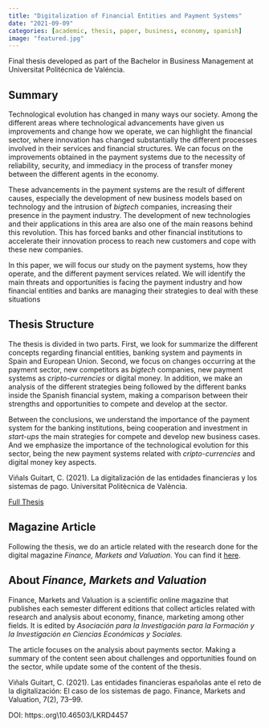 ```yaml
---
title: "Digitalization of Financial Entities and Payment Systems"
date: "2021-09-09"
categories: [academic, thesis, paper, business, economy, spanish]
image: "featured.jpg"
---
```



Final thesis developed as part of the Bachelor in Business Management at Universitat Politécnica de Valéncia. 

## Summary
Technological evolution has changed in many ways our society. Among the different areas where technological advancements have given us improvements and change how we operate, we can highlight the financial sector, where innovation has changed substantially the different processes involved in their services and financial structures. We can focus on the improvements obtained in the payment systems due to the necessity of reliability, security, and immediacy in the process of transfer money between the different agents in the economy. 

These advancements in the payment systems are the result of different causes, especially the development of new business models based on technology and the intrusion of *bigtech* companies, increasing their presence in the payment industry. The development of new technologies and their applications in this area are also one of the main reasons behind this revolution. This has forced banks and other financial institutions to accelerate their innovation process to reach new customers and cope with these new companies. 

In this paper, we will focus our study on the payment systems, how they operate, and the different payment services related. We will identify the main threats and opportunities is facing the payment industry and how financial entities and banks are managing their strategies to deal with these situations
 
## Thesis Structure
The thesis is divided in two parts. First, we look for summarize the different concepts regarding financial entities, banking system and payments in Spain and European Union. Second, we focus on changes occurring at the payment sector, new competitors as *bigtech* companies, new payment systems as *cripto-currencies* or digital money. In addition, we make an analysis of the different strategies being followed by the different banks inside the Spanish financial system, making a comparison between their strengths and opportunities to compete and develop at the sector. 

Between the conclusions, we understand the importance of the payment system for the banking institutions, being cooperation and investment in *start-ups* the main strategies for compete and develop new business cases. And we emphasize the importance of the technological evolution for this sector, being the new payment systems related with *cripto-currencies* and digital money key aspects. 

::: hero-banner

::: {.content-block}

::: {.hero-text}

Viñals Guitart, C. (2021). La digitalización de las entidades financieras y los sistemas de pago. Universitat Politècnica de València.

[Full Thesis](http://hdl.handle.net/10251/171651)

:::
:::
:::

## Magazine Article
 
Following the thesis, we do an article related with the research done for the digital magazine *Finance, Markets and Valuation*. You can find it [here](https://journalfmv.com/es/publicados/2021/2/d8e59eb9b0.html).


::: {.callout-note}

## About *Finance, Markets and Valuation*

Finance, Markets and Valuation is a scientific online magazine that publishes each semester different editions that collect articles related with research and analysis about economy, finance, marketing among other fields. It is edited by *Asociación para la Investigación para la Formación y la Investigación en Ciencias Económicas y Sociales.*

:::

The article focuses on the analysis about payments sector. Making a summary of the content seen about challenges and opportunities found on the sector, while update some of the content of the thesis. 

::: hero-banner

::: {.content-block}

::: {.hero-text}

Viñals Guitart, C. (2021). Las entidades financieras españolas ante el reto de la digitalización: El caso de los sistemas de pago. Finance, Markets and Valuation, 7(2), 73–99. 

DOI: https:\doi.org\10.46503/LKRD4457

:::
:::
:::
